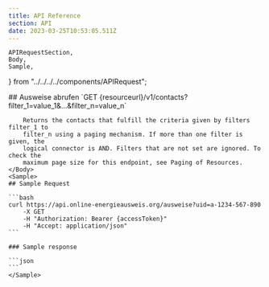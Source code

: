 ```yaml
---
title: API Reference
section: API
date: 2023-03-25T10:53:05.511Z
---
```


	APIRequestSection,
	Body,
	Sample,
} from "../../../../components/APIRequest";

<APIRequestSection>
	<Body>
		## Ausweise abrufen
		`GET {resourceurl}/v1/contacts?filter_1=value_1&...&filter_n=value_n`

    	Returns the contacts that fulfill the criteria given by filters filter_1 to
    	filter_n using a paging mechanism. If more than one filter is given, the
    	logical connector is AND. Filters that are not set are ignored. To check the
    	maximum page size for this endpoint, see Paging of Resources.
    </Body>
    <Sample>
    ## Sample Request

    ```bash
    curl https://api.online-energieausweis.org/ausweise?uid=a-1234-567-890
    	-X GET
    	-H "Authorization: Bearer {accessToken}"
    	-H "Accept: application/json"
    ```

    ### Sample response

    ```json
    ```
    </Sample>

</APIRequestSection>
